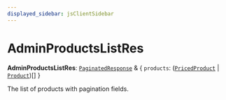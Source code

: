 ```yaml
---
displayed_sidebar: jsClientSidebar
---
```



# AdminProductsListRes

 **AdminProductsListRes**: [`PaginatedResponse`](../interfaces/internal.PaginatedResponse.mdx) & { `products`: ([`PricedProduct`](internal.PricedProduct.mdx) \| [`Product`](../classes/internal.Product.mdx))[]  }

The list of products with pagination fields.
